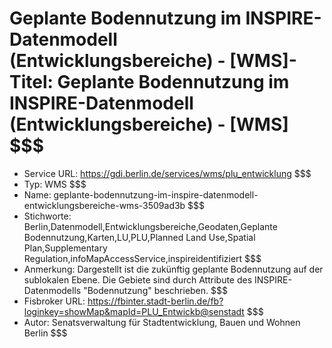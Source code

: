 # Geplante Bodennutzung im INSPIRE-Datenmodell (Entwicklungsbereiche) - [WMS]- Titel: Geplante Bodennutzung im INSPIRE-Datenmodell (Entwicklungsbereiche) - [WMS] $$$
- Service URL: https://gdi.berlin.de/services/wms/plu_entwicklung $$$
- Typ: WMS $$$
- Name: geplante-bodennutzung-im-inspire-datenmodell-entwicklungsbereiche-wms-3509ad3b $$$
- Stichworte: Berlin,Datenmodell,Entwicklungsbereiche,Geodaten,Geplante Bodennutzung,Karten,LU,PLU,Planned Land Use,Spatial Plan,Supplementary Regulation,infoMapAccessService,inspireidentifiziert $$$
- Anmerkung: Dargestellt ist die zukünftig geplante Bodennutzung auf der sublokalen Ebene. Die Gebiete sind durch Attribute des INSPIRE-Datenmodells "Bodennutzung" beschrieben. $$$
- Fisbroker URL: https://fbinter.stadt-berlin.de/fb?loginkey=showMap&mapId=PLU_Entwickb@senstadt $$$
- Autor: Senatsverwaltung für Stadtentwicklung, Bauen und Wohnen Berlin $$$

